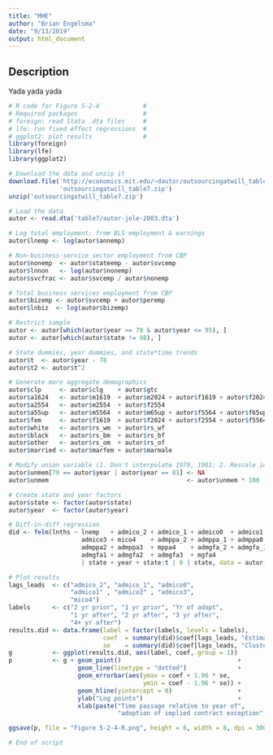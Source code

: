 ```yaml
---
title: "MHE"
author: "Brian Engelsma"
date: "9/13/2019"
output: html_document
---
```


## Description  

Yada yada yada

```r

# R code for Figure 5-2-4            #
# Required packages                  #
# foreign: read Stata .dta files     #
# lfe: run fixed effect regressions  #
# ggplot2: plot results              #
library(foreign)
library(lfe)
library(ggplot2)

# Download the data and unzip it
download.file('http://economics.mit.edu/~dautor/outsourcingatwill_table7.zip', 
              'outsourcingatwill_table7.zip')
unzip('outsourcingatwill_table7.zip')

# Load the data
autor <- read.dta('table7/autor-jole-2003.dta')

# Log total employment: from BLS employment & earnings
autor$lnemp <- log(autor$annemp)

# Non-business-service sector employment from CBP
autor$nonemp  <- autor$stateemp - autor$svcemp
autor$lnnon   <- log(autor$nonemp)
autor$svcfrac <- autor$svcemp / autor$nonemp

# Total business services employment from CBP
autor$bizemp <- autor$svcemp + autor$peremp
autor$lnbiz  <- log(autor$bizemp)

# Restrict sample
autor <- autor[which(autor$year >= 79 & autor$year <= 95), ]
autor <- autor[which(autor$state != 98), ]

# State dummies, year dummies, and state*time trends
autor$t  <- autor$year - 78
autor$t2 <- autor$t^2

# Generate more aggregate demographics
autor$clp     <- autor$clg    + autor$gtc
autor$a1624   <- autor$m1619  + autor$m2024 + autor$f1619 + autor$f2024
autor$a2554   <- autor$m2554  + autor$f2554
autor$a55up   <- autor$m5564  + autor$m65up + autor$f5564 + autor$f65up
autor$fem     <- autor$f1619  + autor$f2024 + autor$f2554 + autor$f5564 + autor$f65up
autor$white   <- autor$rs_wm  + autor$rs_wf
autor$black   <- autor$rs_bm  + autor$rs_bf
autor$other   <- autor$rs_om  + autor$rs_of
autor$married <- autor$marfem + autor$marmale

# Modify union variable (1. Don't interpolate 1979, 1981; 2. Rescale into percentage)
autor$unmem[79 == autor$year | autor$year == 81] <- NA
autor$unmem                                      <- autor$unmem * 100

# Create state and year factors
autor$state <- factor(autor$state)
autor$year  <- factor(autor$year)

# Diff-in-diff regression
did <- felm(lnths ~ lnemp   + admico_2 + admico_1 + admico0  + admico1  + admico2 + 
                    admico3 + mico4    + admppa_2 + admppa_1 + admppa0  + admppa1 +
                    admppa2 + admppa3  + mppa4    + admgfa_2 + admgfa_1 + admgfa0 +
                    admgfa1 + admgfa2  + admgfa3  + mgfa4
                    | state + year + state:t | 0 | state, data = autor)

# Plot results
lags_leads  <- c("admico_2", "admico_1", "admico0",
                 "admico1" , "admico2" , "admico3",
                 "mico4")
labels      <- c("2 yr prior", "1 yr prior", "Yr of adopt",
                 "1 yr after", "2 yr after", "3 yr after",
                 "4+ yr after")
results.did <- data.frame(label = factor(labels, levels = labels),
                          coef  = summary(did)$coef[lags_leads, "Estimate"] * 100,
                          se    = summary(did)$coef[lags_leads, "Cluster s.e."] * 100)
g           <- ggplot(results.did, aes(label, coef, group = 1))
p           <- g + geom_point()                                +
                   geom_line(linetype = "dotted")              + 
                   geom_errorbar(aes(ymax = coef + 1.96 * se,
                                     ymin = coef - 1.96 * se)) +
                   geom_hline(yintercept = 0)                  +
                   ylab("Log points")                          +
                   xlab(paste("Time passage relative to year of",
                              "adoption of implied contract exception"))

ggsave(p, file = "Figure 5-2-4-R.png", height = 6, width = 8, dpi = 300)

# End of script
```
